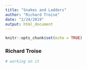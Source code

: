 ```yaml
---
title: "Snakes and Ladders"
author: "Richard Troise"
date: "2/24/2019"
output: html_document
---
```


```r
knitr::opts_chunk$set(echo = TRUE)
```


### Richard Troise

```r
# working on it
```

